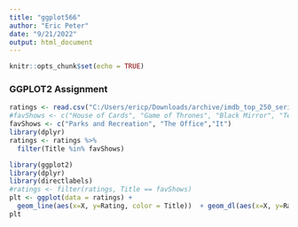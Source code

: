 ```yaml
---
title: "ggplot566"
author: "Eric Peter"
date: "9/21/2022"
output: html_document
---
```


```r
knitr::opts_chunk$set(echo = TRUE)
```

### GGPLOT2 Assignment

```r
ratings <- read.csv("C:/Users/ericp/Downloads/archive/imdb_top_250_series_episode_ratings.csv")
#favShows <- c("House of Cards", "Game of Thrones", "Black Mirror", "Ted Lasso", "Mindhunter")
favShows <- c("Parks and Recreation", "The Office","It")
library(dplyr)
ratings <- ratings %>% 
  filter(Title %in% favShows)

library(ggplot2)
library(dplyr)
library(directlabels)
#ratings <- filter(ratings, Title == favShows)
plt <- ggplot(data = ratings) + 
  geom_line(aes(x=X, y=Rating, color = Title))  + geom_dl(aes(x=X, y=Rating, color = Title,label=Title), method = 'top.points') + xlab("Episode Number")
plt
```

